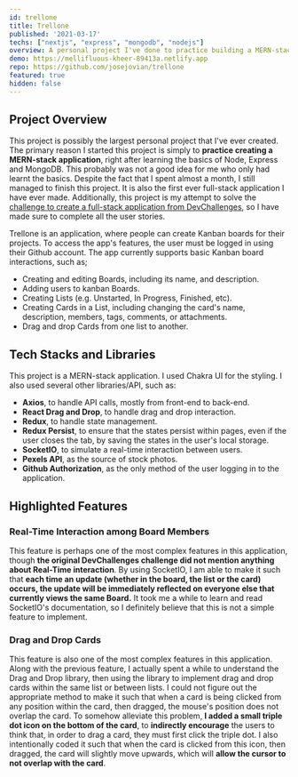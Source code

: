 ```yaml
---
id: trellone
title: Trellone
published: '2021-03-17'
techs: ["nextjs", "express", "mongodb", "nodejs"]
overview: A personal project I've done to practice building a MERN-stack application.
demo: https://mellifluous-kheer-89413a.netlify.app
repo: https://github.com/josejovian/trellone
featured: true
hidden: false
---
```


## Project Overview

This project is possibly the largest personal project that I've ever created. The primary reason I started this project is simply to **practice creating a MERN-stack application**, right after learning the basics of Node, Express and MongoDB. This probably was not a good idea for me who only had learnt the basics. Despite the fact that I spent almost a month, I still managed to finish this project. It is also the first ever full-stack application I have ever made. Additionally, this project is my attempt to solve the [challenge to create a full-stack application from DevChallenges](https://devchallenges.io/challenges/wP0LbGgEeKhpFHUpPpDh), so I have made sure to complete all the user stories.

Trellone is an application, where people can create Kanban boards for their projects. To access the app's features, the user must be logged in using their Github account. The app currently supports basic Kanban board interactions, such as;
- Creating and editing Boards, including its name, and description.
- Adding users to kanban Boards.
- Creating Lists (e.g. Unstarted, In Progress, Finished, etc).
- Creating Cards in a List, including changing the card's name, description, members, tags, comments, or attachments.
- Drag and drop Cards from one list to another.

## Tech Stacks and Libraries

This project is a MERN-stack application. I used Chakra UI for the styling. I also used several other libraries/API, such as:

- **Axios**, to handle API calls, mostly from front-end to back-end.
- **React Drag and Drop**, to handle drag and drop interaction.
- **Redux**, to handle state management.
- **Redux Persist**, to ensure that the states persist within pages, even if the user closes the tab, by saving the states in the user's local storage.
- **SocketIO**, to simulate a real-time interaction between users.
- **Pexels API**, as the source of stock photos.
- **Github Authorization**, as the only method of the user logging in to the application.

## Highlighted Features

### Real-Time Interaction among Board Members

This feature is perhaps one of the most complex features in this application, though **the original DevChallenges challenge did not mention anything about Real-Time interaction**. By using SocketIO, I am able to make it such that **each time an update (whether in the board, the list or the card) occurs, the update will be immediately reflected on everyone else that currently views the same Board.** It took me a while to learn and read SocketIO's documentation, so I definitely believe that this is not a simple feature to implement.

### Drag and Drop Cards

This feature is also one of the most complex features in this application. Along with the previous feature, I actually spent a while to understand the Drag and Drop library, then using the library to implement drag and drop cards within the same list or between lists. I could not figure out the appropriate method to make it such that when a card is being clicked from any position within the card, then dragged, the mouse's position does not overlap the card. To somehow alleviate this problem, **I added a small triple dot icon on the bottom of the card**, to **indirectly encourage** the users to think that, in order to drag a card, they must first click the triple dot. I also intentionally coded it such that when the card is clicked from this icon, then dragged, the card will slightly move upwards, which will **allow the cursor to not overlap with the card**.